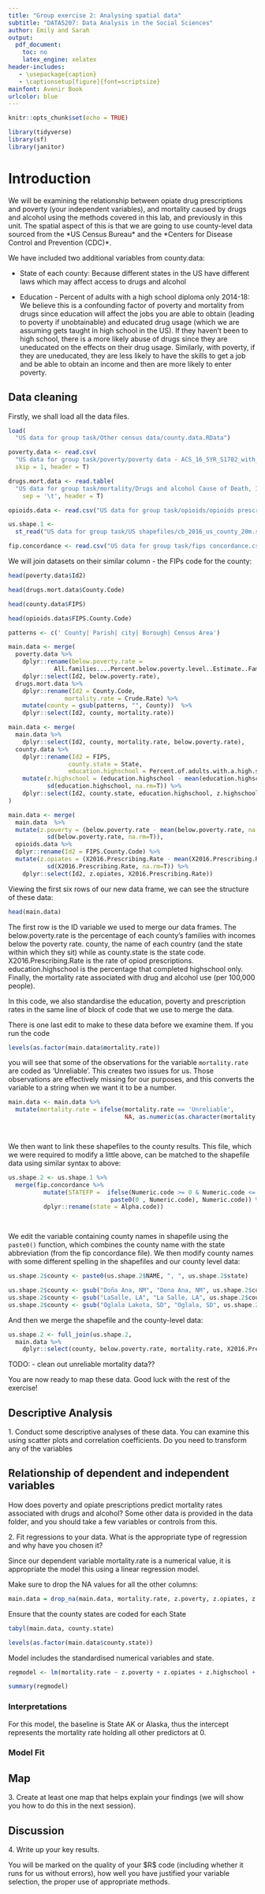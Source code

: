 ```yaml
---
title: "Group exercise 2: Analysing spatial data"
subtitle: "DATA5207: Data Analysis in the Social Sciences"
author: Emily and Sarah
output:
  pdf_document:
    toc: no
    latex_engine: xelatex
header-includes:
   - \usepackage{caption}
   - \captionsetup[figure]{font=scriptsize}
mainfont: Avenir Book
urlcolor: blue
---
```


```r
knitr::opts_chunk$set(echo = TRUE)

library(tidyverse)
library(sf)
library(janitor)
```

# Introduction

We will be examining the relationship between opiate drug prescriptions and poverty (your independent variables), and mortality caused by drugs and alcohol using the methods covered in this lab, and previously in this unit. The spatial aspect of this is that we are going to use county-level data sourced from the \*US Census Bureau\* and the \*Centers for Disease Control and Prevention (CDC)\*.

We have included two additional variables from county.data:

- State of each county: Because different states in the US have different laws which may affect access to drugs and alcohol

- Education - Percent of adults with a high school diploma only 2014-18: We believe this is a confounding factor of poverty and mortality from drugs since education will affect the jobs you are able to obtain (leading to poverty if unobtainable) and educated drug usage (which we are assuming gets taught in high school in the US). If they haven't been to high school, there is a more likely abuse of drugs since they are uneducated on the effects on their drug usage. Similarly, with poverty, if they are uneducated, they are less likely to have the skills to get a job and be able to obtain an income and then are more likely to enter poverty. 


## Data cleaning

Firstly, we shall load all the data files.

```r
load(
  "US data for group task/Other census data/county.data.RData")

```


```r

poverty.data <- read.csv(
  "US data for group task/poverty/poverty data - ACS_16_5YR_S1702_with_ann.csv", 
  skip = 1, header = T)

```


```r

drugs.mort.data <- read.table(
  "US data for group task/mortality/Drugs and alcohol Cause of Death, 1999-2016.txt", 
    sep = '\t', header = T)

```


```r

opioids.data <- read.csv("US data for group task/opioids/opioids prescribing rates.csv")

```

```r

us.shape.1 <- 
  st_read("US data for group task/US shapefiles/cb_2016_us_county_20m.shp")


```

```r

fip.concordance <- read.csv("US data for group task/fips concordance.csv")

```


\vspace{6mm}

We will join datasets on their similar column - the FIPs code for the county:


```r

head(poverty.data$Id2)

head(drugs.mort.data$County.Code)

head(county.data$FIPS)

head(opioids.data$FIPS.County.Code)

```


\vspace{6mm}

```r


patterns <- c(' County| Parish| city| Borough| Census Area')

main.data <- merge(
  poverty.data %>% 
    dplyr::rename(below.poverty.rate = 
             All.families....Percent.below.poverty.level..Estimate..Families)  %>% 
    dplyr::select(Id2, below.poverty.rate),
  drugs.mort.data %>% 
    dplyr::rename(Id2 = County.Code,
                mortality.rate = Crude.Rate) %>% 
    mutate(county = gsub(patterns, "", County))  %>%
    dplyr::select(Id2, county, mortality.rate))

```

```r
main.data <- merge(
  main.data %>%
    dplyr::select(Id2, county, mortality.rate, below.poverty.rate),
  county.data %>%
    dplyr::rename(Id2 = FIPS,
                 county.state = State,
                 education.highschool = Percent.of.adults.with.a.high.school.diploma.only.2014.18) %>%
    mutate(z.highschool = (education.highschool - mean(education.highschool, na.rm=T)) / 
           sd(education.highschool, na.rm=T)) %>%
    dplyr::select(Id2, county.state, education.highschool, z.highschool)
)
```

```r


main.data <- merge(
  main.data  %>%
  mutate(z.poverty = (below.poverty.rate - mean(below.poverty.rate, na.rm=T)) / 
           sd(below.poverty.rate, na.rm=T)), 
  opioids.data %>%
  dplyr::rename(Id2 = FIPS.County.Code) %>% 
  mutate(z.opiates = (X2016.Prescribing.Rate - mean(X2016.Prescribing.Rate, na.rm=T)) /
           sd(X2016.Prescribing.Rate, na.rm=T)) %>%
    dplyr::select(Id2, z.opiates, X2016.Prescribing.Rate))

```



Viewing the first six rows of our new data frame, we can see the structure of these data:
\vspace{6mm}

```r

head(main.data)

```
The first row is the ID variable we used to merge our data frames. The below.poverty.rate is the percentage of each county's families with incomes below the poverty rate. county, the name of each country (and the state within which they sit) while as county.state is the state code. X2016.Prescribing.Rate is the rate of opiod prescriptions. education.highschool is the percentage that completed highschool only. Finally, the mortality rate associated with drug and alcohol use (per 100,000 people). 


In this code, we also standardise the education, poverty and prescription rates in the same line of block of code that we use to merge the data.


There is one last edit to make to these data before we examine them. If you run the code

```r
levels(as.factor(main.data$mortality.rate))
```

you will see that some of the observations for the variable `mortality.rate` are coded as 'Unreliable'. This creates two issues for us. Those observations are effectively missing for our purposes, and this converts the variable to a string when we want it to be a number.


\vspace{6mm}

```r

main.data <- main.data %>% 
  mutate(mortality.rate = ifelse(mortality.rate == 'Unreliable', 
                                 NA, as.numeric(as.character(mortality.rate))))

           
```


We then want to link these shapefiles to the county results.
This file, which we were required to modify a little above, can be matched to the shapefile data using similar syntax to above:  

\vspace{6mm}

```r


us.shape.2 <- us.shape.1 %>% 
  merge(fip.concordance %>%
          mutate(STATEFP =  ifelse(Numeric.code >= 0 & Numeric.code <= 9, 
                             paste0(0 , Numeric.code), Numeric.code)) %>%
          dplyr::rename(state = Alpha.code))

        
```

We edit the variable containing county names in shapefile using the `paste0()` function, which combines the county name with the state abbreviation (from the fip concordance file). We then modify county names with some different spelling in the shapefiles and our county level data:

\vspace{6mm}

```r

us.shape.2$county <- paste0(us.shape.2$NAME, ", ", us.shape.2$state)

us.shape.2$county <- gsub("Doña Ana, NM", "Dona Ana, NM", us.shape.2$county)
us.shape.2$county <- gsub("LaSalle, LA", "La Salle, LA", us.shape.2$county)
us.shape.2$county <- gsub("Oglala Lakota, SD", "Oglala, SD", us.shape.2$county)

```

\vspace{6mm}


And then we merge the shapefile and the county-level data:


\vspace{6mm}


```r

us.shape.2 <- full_join(us.shape.2,
  main.data %>%
    dplyr::select(county, below.poverty.rate, mortality.rate, X2016.Prescribing.Rate))


```

\vspace{6mm}

TODO:
- clean out unreliable mortality data??


You are now ready to map these data. Good luck with the rest of the exercise! 

## Descriptive Analysis

1\. Conduct some descriptive analyses of these data. You can examine this using scatter plots and correlation coefficients. Do you need to transform any of the variables




## Relationship of dependent and independent variables

How does poverty and opiate prescriptions predict mortality rates associated with drugs and alcohol? Some other data is provided in the data folder, and you should take a few variables or controls from this.

2\. Fit regressions to your data. What is the appropriate type of regression and why have you chosen it?

Since our dependent variable mortality.rate is a numerical value, it is appropriate the model this using a linear regression model.

Make sure to drop the NA values for all the other columns:

```r
main.data = drop_na(main.data, mortality.rate, z.poverty, z.opiates, z.highschool)
```

Ensure that the county states are coded for each State

```r
tabyl(main.data, county.state)
```

```r
levels(as.factor(main.data$county.state))
```

Model includes the standardised numerical variables and state.

```r
regmodel <- lm(mortality.rate ~ z.poverty + z.opiates + z.highschool + county.state, data = main.data)

summary(regmodel)
```
### Interpretations
For this model, the baseline is State AK or Alaska, thus the intercept represents the mortality rate holding all other predictors at 0.

### Model Fit

## Map

3\. Create at least one map that helps explain your findings (we will show you how to do this in the next session).

## Discussion

4\. Write up your key results.

You will be marked on the quality of your \$R\$ code (including whether it runs for us without errors), how well you have justified your variable selection, the proper use of appropriate methods.
